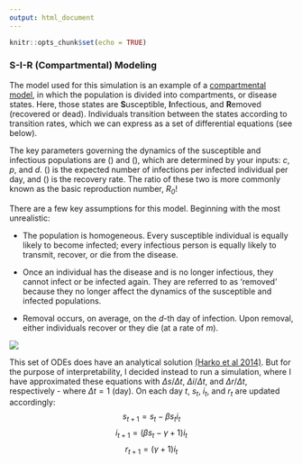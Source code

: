 ```yaml
---
output: html_document
---
```


```r
knitr::opts_chunk$set(echo = TRUE)
```

### S-I-R (Compartmental) Modeling

The model used for this simulation is an example of a [compartmental model](https://en.wikipedia.org/wiki/Compartmental_models_in_epidemiology), in which the population is divided into compartments, or disease states. Here, those states are **S**usceptible, **I**nfectious, and **R**emoved (recovered or dead). Individuals transition between the states according to transition rates, which we can express as a set of differential equations (see below).

The key parameters governing the dynamics of the susceptible and infectious populations are \(\beta\) and \(\gamma\), which are determined by your inputs: $c$, $p$, and $d$. \(\beta\) is the expected number of infections per infected individual per day, and \(\gamma\) is the recovery rate. The ratio of these two is more commonly known as the basic reproduction number, *R~0~*!

There are a few key assumptions for this model. Beginning with the most unrealistic:

* The population is homogeneous. Every susceptible individual is equally likely to become infected; every infectious person is equally likely to transmit, recover, or die from the disease.

* Once an individual has the disease and is no longer infectious, they cannot infect or be infected again. They are referred to as ‘removed’ because they no longer affect the dynamics of the susceptible and infected populations.

* Removal occurs, on average, on the $d$-th day of infection. Upon removal, either individuals recover or they die (at a rate of $m$).

![](explanation.png)

This set of ODEs does have an analytical solution [(Harko et al 2014)](https://arxiv.org/abs/1403.2160). But for the purpose of interpretability, I decided instead to run a simulation, where I have approximated these equations with $\Delta s/\Delta t$,  $\Delta i/\Delta t$, and $\Delta r/\Delta t$, respectively - where $\Delta t = 1$ (day). On each day $t$, $s_t$, $i_t$, and $r_t$ are updated accordingly:
$$s_{t+1} = s_t - \beta s_t i_t$$
$$i_{t+1} = (\beta s_t - \gamma + 1)i_t$$
$$r_{t+1} = (\gamma + 1) i_t$$